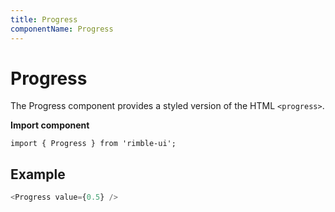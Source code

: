 ```yaml
---
title: Progress
componentName: Progress
---
```



# Progress

The Progress component provides a styled version of the HTML `<progress>`.

**Import component**

```lang=jsx
import { Progress } from 'rimble-ui';
```

## Example

```js is=react-live
<Progress value={0.5} />
```
